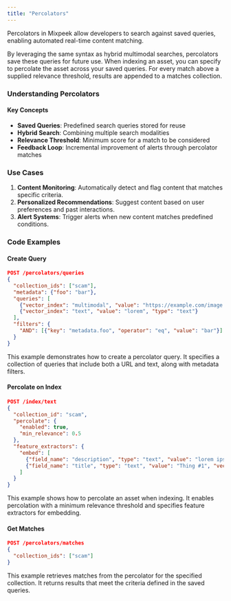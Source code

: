 ```yaml
---
title: "Percolators"
---
```


Percolators in Mixpeek allow developers to search against saved queries, enabling automated real-time content matching.

By leveraging the same syntax as hybrid multimodal searches, percolators save these queries for future use. When indexing an asset, you can specify to percolate the asset across your saved queries. For every match above a supplied relevance threshold, results are appended to a matches collection.

### Understanding Percolators

#### Key Concepts

- **Saved Queries**: Predefined search queries stored for reuse
- **Hybrid Search**: Combining multiple search modalities
- **Relevance Threshold**: Minimum score for a match to be considered
- **Feedback Loop**: Incremental improvement of alerts through percolator matches

### Use Cases

1. **Content Monitoring**: Automatically detect and flag content that matches specific criteria.
2. **Personalized Recommendations**: Suggest content based on user preferences and past interactions.
3. **Alert Systems**: Trigger alerts when new content matches predefined conditions.

### Code Examples

#### Create Query

```json
POST /percolators/queries
{
  "collection_ids": ["scam"],
  "metadata": {"foo": "bar"},
  "queries": [
    {"vector_index": "multimodal", "value": "https://example.com/image.jpg", "type": "url"},
    {"vector_index": "text", "value": "lorem", "type": "text"}
  ],
  "filters": {
    "AND": [{"key": "metadata.foo", "operator": "eq", "value": "bar"}]
  }
}
```

This example demonstrates how to create a percolator query. It specifies a collection of queries that include both a URL and text, along with metadata filters.

#### Percolate on Index

```json
POST /index/text
{
  "collection_id": "scam",
  "percolate": {
    "enabled": true,
    "min_relevance": 0.5
  },
  "feature_extractors": {
    "embed": [
      {"field_name": "description", "type": "text", "value": "lorem ipsum", "vector_index": "text"},
      {"field_name": "title", "type": "text", "value": "Thing #1", "vector_index": "keyword"}
    ]
  }
}
```

This example shows how to percolate an asset when indexing. It enables percolation with a minimum relevance threshold and specifies feature extractors for embedding.

#### Get Matches

```json
POST /percolators/matches
{
  "collection_ids": ["scam"]
}
```

This example retrieves matches from the percolator for the specified collection. It returns results that meet the criteria defined in the saved queries.
